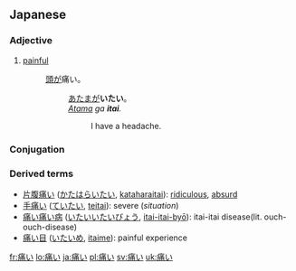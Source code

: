 ==Japanese==
{{ja-kanjitab|痛}} 
===Adjective===
{{ja-adj|kk|decl=i|hira=いたい|rom=itai}}

# [[painful]]
#: [[頭]]が痛い。
#:: [[あたま]]が'''いたい'''。
#:: ''[[atama|Atama]] ga '''itai'''.''
#::: I have a headache.

===Conjugation===
{{ja-i|痛|いた|ita}}

===Derived terms===
*[[片腹痛い]] ([[かたはらいたい]], [[kataharaitai]]): [[ridiculous]], [[absurd]] 
*[[手痛い]] ([[ていたい]], [[teitai]]): severe (''situation'')
*[[痛い痛い病]] ([[いたいいたいびょう]], [[itai-itai-byō]]): itai-itai disease(lit. ouch-ouch-disease)
*[[痛い目]] ([[いたいめ]], [[itaime]]): painful experience

[[fr:痛い]]
[[lo:痛い]]
[[ja:痛い]]
[[pl:痛い]]
[[sv:痛い]]
[[uk:痛い]]
